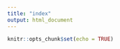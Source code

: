 ```yaml
---
title: "index"
output: html_document
---
```


```r
knitr::opts_chunk$set(echo = TRUE)
```